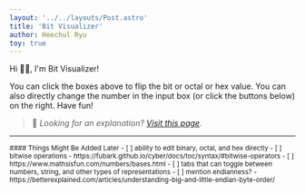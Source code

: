 ```yaml
---
layout: '../../layouts/Post.astro'
title: 'Bit Visualizer'
author: Heechul Ryu
toy: true
---
```


Hi 👋🏼, I'm Bit Visualizer!

<div class="not-prose">
  <OpacitySkeleton client:visible>
    <Number client:visible />
  </OpacitySkeleton>
</div>

You can click the boxes above to flip the bit or octal or hex value.
You can also directly change the number in the input box (or click the buttons below) on the right.
Have fun!

> 📝 _Looking for an explanation? [Visit this page](/posts/about-bit-visualizer)._

---

<small class="text-slate-600">
#### Things Might Be Added Later
- [ ] ability to edit binary, octal, and hex directly
- [ ] bitwise operations - https://fubark.github.io/cyber/docs/toc/syntax/#bitwise-operators
- [ ] https://www.mathsisfun.com/numbers/bases.html
- [ ] tabs that can toggle between numbers, string, and other types of representations
- [ ] mention endianness? - https://betterexplained.com/articles/understanding-big-and-little-endian-byte-order/
</small>
